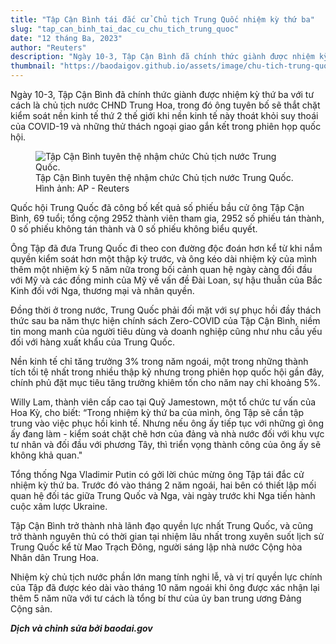 ```yaml
---
title: "Tập Cận Bình tái đắc cử Chủ tịch Trung Quốc nhiệm kỳ thứ ba"
slug: "tap_can_binh_tai_dac_cu_chu_tich_trung_quoc"
date: "12 tháng Ba, 2023"
author: "Reuters"
description: "Ngày 10-3, Tập Cận Bình đã chính thức giành được nhiệm kỳ thứ ba với tư cách là chủ tịch nước CHND Trung Hoa, trong đó ông tuyên bố sẽ thắt chặt kiểm soát nền kinh tế thứ 2 thế giới khi nền kinh tế này thoát khỏi suy thoái của COVID-19 và những thử thách ngoại giao gắn kết trong phiên họp quốc hội. Quốc hội Trung Quốc đã công bố kết q..."
thumbnail: "https://baodaigov.github.io/assets/image/chu-tich-trung-quoc-tuyen-the-nham-chuc.jpg"
---
```

Ngày 10-3, Tập Cận Bình đã chính thức giành được nhiệm kỳ thứ ba với tư cách là chủ tịch nước CHND Trung Hoa, trong đó ông tuyên bố sẽ thắt chặt kiểm soát nền kinh tế thứ 2 thế giới khi nền kinh tế này thoát khỏi suy thoái của COVID-19 và những thử thách ngoại giao gắn kết trong phiên họp quốc hội.

<figure>
    <img src='https://baodaigov.github.io/assets/image/chu-tich-trung-quoc-tuyen-the-nham-chuc.jpg' alt='Tập Cận Bình tuyên thệ nhậm chức Chủ tịch nước Trung Quốc.'/>
    <figcaption>Tập Cận Bình tuyên thệ nhậm chức Chủ tịch nước Trung Quốc.<br/>Hình ảnh: AP - Reuters</figcaption>
</figure>

Quốc hội Trung Quốc đã công bố kết quả số phiếu bầu cử ông Tập Cận Bình, 69 tuổi; tổng cộng 2952 thành viên tham gia, 2952 số phiếu tán thành, 0 số phiếu không tán thành và 0 số phiếu không biểu quyết.

Ông Tập đã đưa Trung Quốc đi theo con đường độc đoán hơn kể từ khi nắm quyền kiểm soát hơn một thập kỷ trước, và ông kéo dài nhiệm kỳ của mình thêm một nhiệm kỳ 5 năm nữa trong bối cảnh quan hệ ngày càng đối đầu với Mỹ và các đồng minh của Mỹ về vấn đề Đài Loan, sự hậu thuẫn của Bắc Kinh đối với Nga, thương mại và nhân quyền.

Đồng thời ở trong nước, Trung Quốc phải đối mặt với sự phục hồi đầy thách thức sau ba năm thực hiện chính sách Zero-COVID của Tập Cận Bình, niềm tin mong manh của người tiêu dùng và doanh nghiệp cũng như nhu cầu yếu đối với hàng xuất khẩu của Trung Quốc.

Nền kinh tế chỉ tăng trưởng 3% trong năm ngoái, một trong những thành tích tồi tệ nhất trong nhiều thập kỷ nhưng trong phiên họp quốc hội gần đây, chính phủ đặt mục tiêu tăng trưởng khiêm tốn cho năm nay chỉ khoảng 5%.

Willy Lam, thành viên cấp cao tại Quỹ Jamestown, một tổ chức tư vấn của Hoa Kỳ, cho biết: “Trong nhiệm kỳ thứ ba của mình, ông Tập sẽ cần tập trung vào việc phục hồi kinh tế. Nhưng nếu ông ấy tiếp tục với những gì ông ấy đang làm - kiểm soát chặt chẽ hơn của đảng và nhà nước đối với khu vực tư nhân và đối đầu với phương Tây, thì triển vọng thành công của ông ấy sẽ không khả quan."

Tổng thống Nga Vladimir Putin có gởi lời chúc mừng ông Tập tái đắc cử nhiệm kỳ thứ ba. Trước đó vào tháng 2 năm ngoái, hai bên có thiết lập mối quan hệ đối tác giữa Trung Quốc và Nga, vài ngày trước khi Nga tiến hành cuộc xâm lược Ukraine.

Tập Cận Bình trở thành nhà lãnh đạo quyền lực nhất Trung Quốc, và cũng trở thành nguyên thủ có thời gian tại nhiệm lâu nhất trong xuyên suốt lịch sử Trung Quốc kể từ Mao Trạch Đông, người sáng lập nhà nước Cộng hòa Nhân dân Trung Hoa.

Nhiệm kỳ chủ tịch nước phần lớn mang tính nghi lễ, và vị trí quyền lực chính của Tập đã được kéo dài vào tháng 10 năm ngoái khi ông được xác nhận lại thêm 5 năm nữa với tư cách là tổng bí thư của ủy ban trung ương Đảng Cộng sản.

_**Dịch và chỉnh sửa bởi baodai.gov**_
